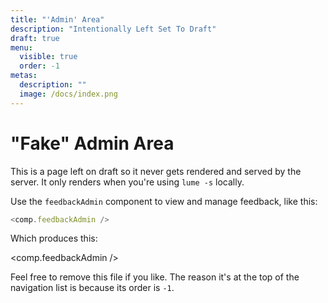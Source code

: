 ```yaml
---
title: "'Admin' Area"
description: "Intentionally Left Set To Draft"
draft: true
menu:
  visible: true
  order: -1
metas:
  description: ""
  image: /docs/index.png
---
```


# "Fake" Admin Area

This is a page left on draft so it never gets rendered and served by
the server. It only renders when you're using `lume -s` locally. 

Use the `feedbackAdmin` component to view and manage feedback, like
this:

```js
<comp.feedbackAdmin />
```

Which produces this:

<comp.feedbackAdmin />

Feel free to remove this file if you like. The reason it's at the top
of the navigation list is because its order is `-1`.